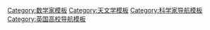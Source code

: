 {{Navbox
|name  = 萨维尔教授
|title = 萨维尔教授
|state = {{{state|autocollapse}}}
|listclass = hlist
|above = {{le|亨利·萨维尔|Henry Savile (Bible translator)}}设立席位
|group1=[[萨维尔天文学教授]]
|list1=
* {{le|约翰·班布里奇|John Bainbridge (astronomer)}}&nbsp;(1620)
* [[John Greaves]]&nbsp;(1642)
* [[Seth Ward (bishop of Salisbury)|Seth Ward]]&nbsp;(1649)
* [[克里斯多佛·雷恩]]&nbsp;(1661)
* [[Edward Bernard]]&nbsp;(1673)
* [[David Gregory (mathematician)|David Gregory]]&nbsp;(1691)
* [[John Caswell]]&nbsp;(1709)
* [[John Keill]]&nbsp;(1712)
* [[詹姆斯·布拉德雷]]&nbsp;(1721)
* [[Thomas Hornsby]]&nbsp;(1763)
* [[Abraham Robertson]]&nbsp;(1810)
* [[Stephen Peter Rigaud|Stephen Rigaud]]&nbsp;(1827)
* [[George Johnson (priest)|George Johnson]]&nbsp;(1839)
* [[William Fishburn Donkin|William Donkin]]&nbsp;(1842)
* [[Charles Pritchard]]&nbsp;(1870)
* [[赫伯特·霍尔·特纳]]&nbsp;(1893)
* [[Harry Hemley Plaskett|Harry Plaskett]]&nbsp;(1932)
* [[Donald Blackwell]]&nbsp;(1960)
* [[乔治·埃夫斯塔希欧]]&nbsp;(1988)
* [[约瑟夫·西尔克]]&nbsp;(1999)
* [[史蒂文·巴尔布斯]]&nbsp;(2012)

|group2=[[萨维尔几何学教授]]
|list2  = 
* {{le|亨利·布雷格斯|Henry Briggs (mathematician)}}&nbsp;(1619)
* [[Peter Turner (mathematician)|Peter Turner]]&nbsp;(1631)
* [[约翰·沃利斯]]&nbsp;(1649)
* [[爱德蒙·哈雷]]&nbsp;(1704)
* [[Nathaniel Bliss]]&nbsp;(1742)
* [[Joseph Betts]]&nbsp;(1765)
* [[John Smith (professor)|John Smith]]&nbsp;(1766)
* [[Abraham Robertson]]&nbsp;(1797)
* [[Stephen Peter Rigaud|Stephen Rigaud]]&nbsp;(1810)
* [[贝登·鲍威尔]]&nbsp;(1827)
* [[Henry John Stephen Smith]]&nbsp;(1861)
* [[詹姆斯·約瑟夫·西爾維斯特]]&nbsp;(1883)
* [[William Esson]]&nbsp;(1897)
* [[戈弗雷·哈罗德·哈代]]&nbsp;(1919)
* [[Edward Charles Titchmarsh]]&nbsp;(1931)
* [[迈克尔·阿蒂亚]]&nbsp;(1963)
* [[约安·詹姆斯]]&nbsp;(1969)
* [[理查·泰勒 (数学家)|理查·泰勒]]&nbsp;(1995)
* [[奈杰尔·希钦]]&nbsp;(1997)
|below={{icon|portal}} [[Portal:牛津大学]]
}}<noinclude>
{{collapsible option}}
[[Category:数学家模板]]
[[Category:天文学模板]]
[[Category:科学家导航模板]]
[[Category:英国高校导航模板]]
</noinclude>